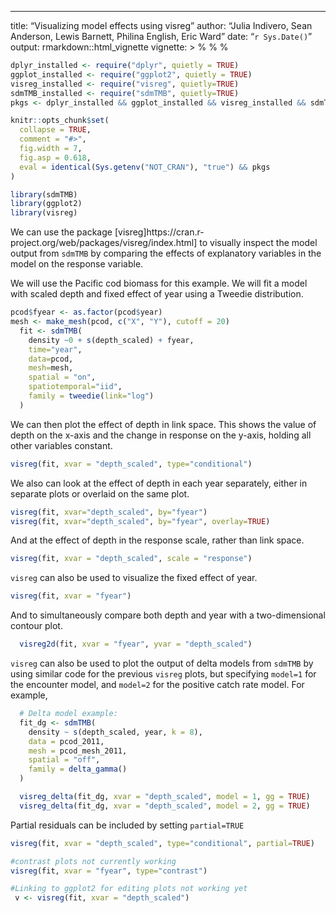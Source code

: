 ---
title: "Visualizing model effects using visreg"
author: "Julia Indivero, Sean Anderson, Lewis Barnett, Philina English, Eric Ward"
date: "`r Sys.Date()`"
output: rmarkdown::html_vignette
vignette: >
  %\VignetteIndexEntry{Visualization Options with visreg and ggeffects}
  %\VignetteEngine{knitr::rmarkdown}
  %\VignetteEncoding{UTF-8}

```r
dplyr_installed <- require("dplyr", quietly = TRUE)
ggplot_installed <- require("ggplot2", quietly = TRUE)
visreg_installed <- require("visreg", quietly=TRUE)
sdmTMB_installed <- require("sdmTMB", quietly=TRUE)
pkgs <- dplyr_installed && ggplot_installed && visreg_installed && sdmTMB_installed

knitr::opts_chunk$set(
  collapse = TRUE,
  comment = "#>",
  fig.width = 7,
  fig.asp = 0.618,
  eval = identical(Sys.getenv("NOT_CRAN"), "true") && pkgs
)
```

```r
library(sdmTMB)
library(ggplot2)
library(visreg)
```

We can use the package [visreg]https://cran.r-project.org/web/packages/visreg/index.html] to visually inspect the model output from `sdmTMB` by comparing the effects of explanatory variables in the model on the response variable.

We will use the Pacific cod biomass for this example. We will fit a model with scaled depth and fixed effect of year using a Tweedie distribution.

```r
pcod$fyear <- as.factor(pcod$year)
mesh <- make_mesh(pcod, c("X", "Y"), cutoff = 20)
  fit <- sdmTMB(
    density ~0 + s(depth_scaled) + fyear,
    time="year",
    data=pcod,
    mesh=mesh,
    spatial = "on",
    spatiotemporal="iid",
    family = tweedie(link="log")
  )
```

We can then plot the effect of depth in link space. This shows the value of depth on the x-axis and the change in response on the y-axis, holding all other variables constant.
```r
visreg(fit, xvar = "depth_scaled", type="conditional")
```

We also can look at the effect of depth in each year separately, either in separate plots or overlaid on the same plot.
```r
visreg(fit, xvar="depth_scaled", by="fyear")
visreg(fit, xvar="depth_scaled", by="fyear", overlay=TRUE)
```

And at the effect of depth in the response scale, rather than link space.
```r
visreg(fit, xvar = "depth_scaled", scale = "response")
```

`visreg` can also be used to visualize the fixed effect of year.
```r
visreg(fit, xvar = "fyear")
```

And to simultaneously compare both depth and year with a two-dimensional contour plot.
```r
  visreg2d(fit, xvar = "fyear", yvar = "depth_scaled")
```

`visreg` can also be used to plot the output of delta models from `sdmTMB` by using similar code for the previous `visreg` plots, but specifying `model=1` for the encounter model, and `model=2` for the positive catch rate model. For example,
```r
  # Delta model example:
  fit_dg <- sdmTMB(
    density ~ s(depth_scaled, year, k = 8),
    data = pcod_2011, 
    mesh = pcod_mesh_2011,
    spatial = "off",
    family = delta_gamma()
  )

  visreg_delta(fit_dg, xvar = "depth_scaled", model = 1, gg = TRUE)
  visreg_delta(fit_dg, xvar = "depth_scaled", model = 2, gg = TRUE)
```

Partial residuals can be included by setting `partial=TRUE`
```r
visreg(fit, xvar = "depth_scaled", type="conditional", partial=TRUE)
```

```r
#contrast plots not currently working
visreg(fit, xvar = "fyear", type="contrast")
```

```r
#Linking to ggplot2 for editing plots not working yet
 v <- visreg(fit, xvar = "depth_scaled")

```
